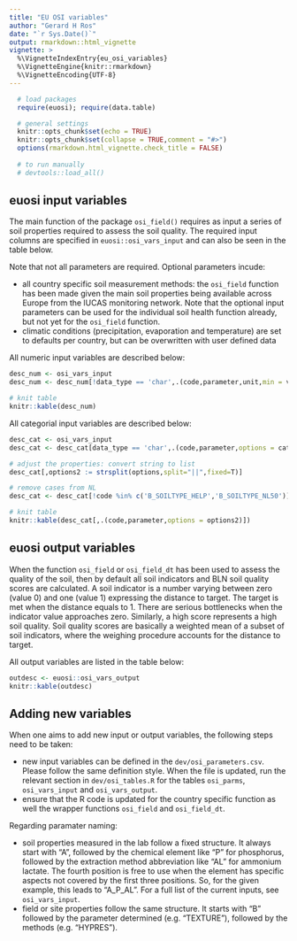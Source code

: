 ```yaml
---
title: "EU OSI variables"
author: "Gerard H Ros"
date: "`r Sys.Date()`"
output: rmarkdown::html_vignette
vignette: >
  %\VignetteIndexEntry{eu_osi_variables}
  %\VignetteEngine{knitr::rmarkdown}
  %\VignetteEncoding{UTF-8}
---
```


```r

  # load packages
  require(euosi); require(data.table)

  # general settings
  knitr::opts_chunk$set(echo = TRUE)
  knitr::opts_chunk$set(collapse = TRUE,comment = "#>")
  options(rmarkdown.html_vignette.check_title = FALSE)
  
  # to run manually
  # devtools::load_all()
```

## euosi input variables
The main function of the package `osi_field()` requires as input a series of soil properties required to assess the soil quality. 
The required input columns are specified in `euosi::osi_vars_input` and can also be seen in the table below.

Note that not all parameters are required. Optional parameters incude:

* all country specific soil measurement methods: the `osi_field` function has been made given the main soil properties being available across Europe from the lUCAS monitoring network. Note that the optional input parameters can be used for the individual soil health function already, but not yet for the `osi_field` function.
* climatic conditions (precipitation, evaporation and temperature) are set to defaults per country, but can be overwritten with user defined data


All numeric input variables are described below:

```r
desc_num <- osi_vars_input
desc_num <- desc_num[!data_type == 'char',.(code,parameter,unit,min = value_min,max = value_max)]

# knit table
knitr::kable(desc_num)

```

All categorial input variables are described below:


```r
desc_cat <- osi_vars_input
desc_cat <- desc_cat[data_type == 'char',.(code,parameter,options = categories)]

# adjust the properties: convert string to list
desc_cat[,options2 := strsplit(options,split="||",fixed=T)]

# remove cases from NL
desc_cat <- desc_cat[!code %in% c('B_SOILTYPE_HELP','B_SOILTYPE_NL50')]

# knit table
knitr::kable(desc_cat[,.(code,parameter,options = options2)])

```

## euosi output variables
When the function `osi_field` or `osi_field_dt` has been used to assess the quality of the soil, then by default all soil indicators and BLN soil quality scores are calculated. A soil indicator is a number varying between zero (value 0) and one (value 1) expressing the distance to target. The target is met when the distance equals to 1. There are serious bottlenecks when the indicator value approaches zero. Similarly, a high score represents a high soil quality. Soil quality scores are basically a weighted mean of a subset of soil indicators, where the weighing procedure accounts for the distance to target.

All output variables are listed in the table below:


```r
outdesc <- euosi::osi_vars_output
knitr::kable(outdesc)
```


## Adding new variables
When one aims to add new input or output variables, the following steps need to be taken:

* new input variables can be defined in the `dev/osi_parameters.csv`. Please follow the same definition style. When the file is updated, run the relevant section in `dev/osi_tables.R` for the tables `osi_parms`, `osi_vars_input` and `osi_vars_output`. 
* ensure that the R code is updated for the country specific function as well the wrapper functions `osi_field` and `osi_field_dt`.

Regarding paramater naming:

* soil properties measured in the lab follow a fixed structure. It always start with "A", followed by the chemical element like "P" for phosphorus, followed by the extraction method abbreviation like "AL" for ammonium lactate. The fourth position is free to use when the element has specific aspects not covered by the first three positions. So, for the given example, this leads to "A_P_AL". For a full list of the current inputs, see `osi_vars_input`.
* field or site properties follow the same structure. It starts with "B" followed by the parameter determined (e.g. "TEXTURE"), followed by the methods (e.g. "HYPRES"). 

